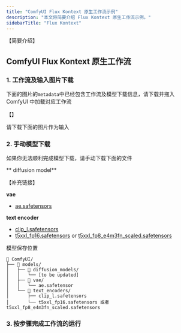 ```yaml
---
title: "ComfyUI Flux Kontext 原生工作流示例"
description: "本文将简要介绍 Flux Kontext 原生工作流示例。"
sidebarTitle: "Flux Kontext"
---
```


【简要介绍】

## ComfyUI Flux Kontext 原生工作流

### 1. 工作流及输入图片下载

下面的图片的`metadata`中已经包含工作流及模型下载信息，请下载并拖入 ComfyUI 中加载对应工作流

【】

请下载下面的图片作为输入

### 2. 手动模型下载

如果你无法顺利完成模型下载，请手动下载下面的文件

** diffusion model**

【补充链接】

**vae**

- [ae.safetensors](https://huggingface.co/Comfy-Org/Lumina_Image_2.0_Repackaged/blob/main/split_files/vae/ae.safetensors)

**text encoder**

- [clip_l.safetensors](https://huggingface.co/comfyanonymous/flux_text_encoders/blob/main/clip_l.safetensors)
- [t5xxl_fp16.safetensors](https://huggingface.co/comfyanonymous/flux_text_encoders/resolve/main/t5xxl_fp16.safetensors) or [t5xxl_fp8_e4m3fn_scaled.safetensors](https://huggingface.co/comfyanonymous/flux_text_encoders/resolve/main/t5xxl_fp8_e4m3fn_scaled.safetensors)

模型保存位置

```
📂 ComfyUI/
├── 📂 models/
│   ├── 📂 diffusion_models/
│   │   └── [to be updated]
│   ├── 📂 vae/
│   │   └── ae.safetensor
│   └── 📂 text_encoders/
│       ├── clip_l.safetensors
│       └── t5xxl_fp16.safetensors 或者 t5xxl_fp8_e4m3fn_scaled.safetensors
```

### 3. 按步骤完成工作流的运行